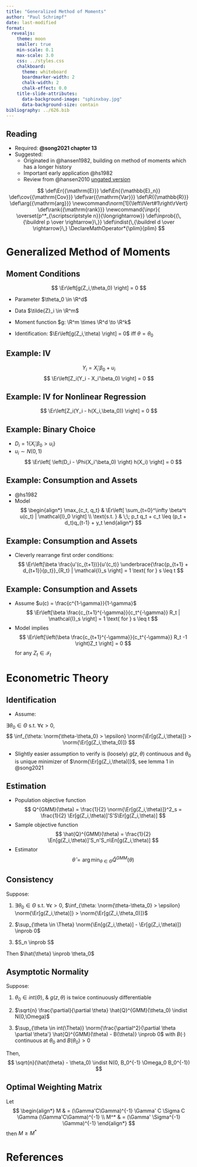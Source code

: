 ```yaml
---
title: "Generalized Method of Moments"
author: "Paul Schrimpf"
date: last-modified
format:
  revealjs:
    theme: moon
    smaller: true
    min-scale: 0.1
    max-scale: 3.0
    css: ../styles.css
    chalkboard:
      theme: whiteboard
      boardmarker-width: 2
      chalk-width: 2
      chalk-effect: 0.0
    title-slide-attributes:
      data-background-image: "sphinxbay.jpg"
      data-background-size: contain
bibliography: ../626.bib
---
```



## Reading

- Required: **@song2021 chapter 13**
- Suggested:
  - Originated in @hansen1982, building on method of moments which has a longer history
  - Important early application @hs1982
  - Review from @hansen2010 [ungated version](http://larspeterhansen.org/wp-content/uploads/2016/10/Generalized-Method-of-Moments-Estimation.pdf)



$$
\def\Er{{\mathrm{E}}}
\def\En{{\mathbb{E}_n}}
\def\cov{{\mathrm{Cov}}}
\def\var{{\mathrm{Var}}}
\def\R{{\mathbb{R}}}
\def\arg{{\mathrm{arg}}}
\newcommand\norm[1]{\left\lVert#1\right\rVert}
\def\rank{{\mathrm{rank}}}
\newcommand{\inpr}{ \overset{p^*_{\scriptscriptstyle n}}{\longrightarrow}}
\def\inprob{{\,{\buildrel p \over \rightarrow}\,}}
\def\indist{\,{\buildrel d \over \rightarrow}\,}
\DeclareMathOperator*{\plim}{plim}
$$

# Generalized Method of Moments

## Moment Conditions

$$
\Er\left[g(Z_i,\theta_0) \right] = 0
$$

- Parameter $\theta_0 \in \R^d$

- Data $\tilde{Z}_i \in \R^m$

- Moment function $g: \R^m \times \R^d \to \R^k$

- Identification: $\Er\left[g(Z_i,\theta) \right] = 0$ iff $\theta=\theta_0$

## Example: IV
$$
Y_i = X_i' \beta_0 + u_i
$$
$$
\Er\left[Z_i(Y_i - X_i'\beta_0) \right] = 0
$$

## Example: IV for Nonlinear Regression
$$
\Er\left[Z_i(Y_i - h(X_i,\beta_0)) \right] = 0
$$

## Example: Binary Choice
- $D_i = 1\{X_i'\beta_0 > u_i\}$
- $u_i \sim N(0,1)$
$$
\Er\left[ \left(D_i - \Phi(X_i'\beta_0) \right) h(X_i) \right] = 0
$$

## Example: Consumption and Assets

- @hs1982
- Model
$$
\begin{align*}
\max_{c_t, q_t} & \Er\left[ \sum_{t=0}^\infty \beta^t u(c_t) | \mathcal{I}_0 \right] \\
\text{s.t. } & \;\; p_t q_t + c_t \leq (p_t + d_t)q_{t-1} + y_t
\end{align*}
$$

## Example: Consumption and Assets

- Cleverly rearrange first order conditions:
$$
\Er\left[\beta \frac{u'(c_{t+1})}{u'(c_t)} \underbrace{\frac{p_{t+1} + d_{t+1}}{p_t}}_{R_t} | \mathcal{I}_s \right] = 1 \text{ for } s \leq t
$$

## Example: Consumption and Assets

- Assume $u(c) = \frac{c^{1-\gamma}}{1-\gamma}$
$$
\Er\left[\beta \frac{c_{t+1}^{-\gamma}}{c_t^{-\gamma}} R_t | \mathcal{I}_s \right] = 1 \text{ for } s \leq t
$$
- Model implies
$$
\Er\left[\left(\beta \frac{c_{t+1}^{-\gamma}}{c_t^{-\gamma}} R_t -1 \right)Z_t \right] = 0
$$
for any $Z_t \in \mathcal{I}_t$

# Econometric Theory

## Identification

- Assume:

$\exists \theta_0 \in \Theta$ s.t. $\forall \epsilon>0$,
$$
\inf_{\theta: \norm{\theta-\theta_0} > \epsilon} \norm{\Er[g(Z_i,\theta)]} > \norm{\Er[g(Z_i,\theta_0)]}
$$

- Slightly easier assumption to verify is (loosely) $g(z,\theta)$ continuous and
$\theta_0$ is unique minimizer of $\norm{\Er[g(Z_i,\theta)]}$, see lemma 1 in @song2021

## Estimation

- Population objective function
$$
Q^{GMM}(\theta) = \frac{1}{2} \norm{\Er[g(Z_i,\theta)]}^2_s = \frac{1}{2} \Er[g(Z_i,\theta)]'S'S\Er[g(Z_i,\theta)]
$$
- Sample objective function
$$
\hat{Q}^{GMM}(\theta) = \frac{1}{2} \En[g(Z_i,\theta)]'S_n'S_n\En[g(Z_i,\theta)]
$$
- Estimator
$$
\hat{\theta} = \arg\min_{\theta \in \Theta}\hat{Q}^{GMM}(\theta)
$$

## Consistency


Suppose:

1. $\exists \theta_0 \in \Theta$ s.t. $\forall \epsilon>0$, $\inf_{\theta: \norm{\theta-\theta_0} > \epsilon} \norm{\Er[g(Z_i,\theta)]} > \norm{\Er[g(Z_i,\theta_0)]}$

2. $\sup_{\theta \in \Theta} \norm{\En[g(Z_i,\theta)] - \Er[g(Z_i,\theta)]} \inprob 0$

3. $S_n \inprob S$

Then $\hat{\theta} \inprob \theta_0$

## Asymptotic Normality


Suppose:

1. $\theta_0 \in int(\Theta)$, \& $g(z,\theta)$ is twice continuously differentiable

2. $\sqrt{n} \frac{\partial}{\partial \theta} \hat{Q}^{GMM}(\theta_0)
\indist N(0,\Omega)$

3. $\sup_{\theta \in int(\Theta)} \norm{\frac{\partial^2}{\partial
    \theta \partial \theta'} \hat{Q}^{GMM}(\theta) - B(\theta)}
\inprob 0$ with $B(\cdot)$ continuous at $\theta_0$ and $B(\theta_0) > 0$

Then,
$$
\sqrt{n}(\hat{\theta} - \theta_0) \indist N(0, B_0^{-1} \Omega_0 B_0^{-1})
$$

## Optimal Weighting Matrix

Let
$$
\begin{align*}
M & = (\Gamma'C\Gamma)^{-1} \Gamma' C \Sigma C \Gamma (\Gamma'C\Gamma)^{-1} \\
M^* & = (\Gamma' \Sigma^{-1} \Gamma)^{-1}
\end{align*}
$$
then $M \geq M^*$


# References
